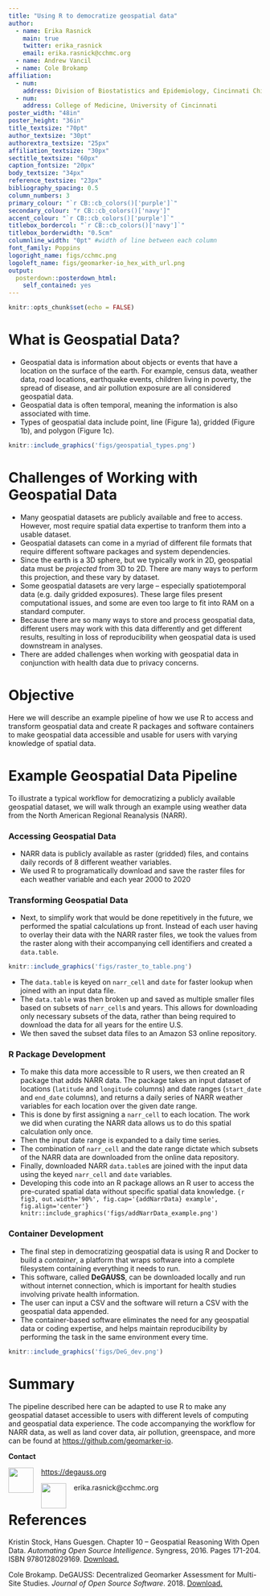 ```yaml
---
title: "Using R to democratize geospatial data"
author:
  - name: Erika Rasnick
    main: true
    twitter: erika_rasnick
    email: erika.rasnick@cchmc.org
  - name: Andrew Vancil
  - name: Cole Brokamp
affiliation:
  - num: 
    address: Division of Biostatistics and Epidemiology, Cincinnati Children's Hospital Medical Center
  - num: 
    address: College of Medicine, University of Cincinnati
poster_width: "48in"
poster_height: "36in"
title_textsize: "70pt"
author_textsize: "30pt"
authorextra_textsize: "25px"
affiliation_textsize: "30px"
sectitle_textsize: "60px"
caption_fontsize: "20px"
body_textsize: "34px"
reference_textsize: "23px"
bibliography_spacing: 0.5
column_numbers: 3
primary_colour: "`r CB::cb_colors()['purple']`"
secondary_colour: "r CB::cb_colors()['navy']" 
accent_colour: "`r CB::cb_colors()['purple']`"
titlebox_bordercol: "`r CB::cb_colors()['navy']`" 
titlebox_borderwidth: "0.5cm"
columnline_width: "0pt" #width of line between each column
font_family: Poppins
logoright_name: figs/cchmc.png 
logoleft_name: figs/geomarker-io_hex_with_url.png
output: 
  posterdown::posterdown_html:
    self_contained: yes
---
```


```r
knitr::opts_chunk$set(echo = FALSE)
```

# What is Geospatial Data?

- Geospatial data is information about objects or events that have a location on the surface of the earth. For example, census data, weather data, road locations, earthquake events, children living in poverty, the spread of disease, and air pollution exposure are all considered geospatial data. 
- Geospatial data is often temporal, meaning the information is also associated with time. 
- Types of geospatial data include point, line (Figure 1a), gridded (Figure 1b), and polygon (Figure 1c).
```r
knitr::include_graphics('figs/geospatial_types.png')
```

# Challenges of Working with Geospatial Data

- Many geospatial datasets are publicly available and free to access. However, most require spatial data expertise to tranform them into a usable dataset. 
- Geospatial datasets can come in a myriad of different file formats that require different software packages and system dependencies.
- Since the earth is a 3D sphere, but we typically work in 2D, geospatial data must be *projected* from 3D to 2D. There are many ways to perform this projection, and these vary by dataset. 
- Some geospatial datasets are very large -- especially spatiotemporal data (e.g. daily gridded exposures). These large files present computational issues, and some are even too large to fit into RAM on a standard computer.
- Because there are so many ways to store and process geospatial data, different users may work with this data differently and get different results, resulting in loss of reproducibility when geospatial data is used downstream in analyses.
- There are added challenges when working with geospatial data in conjunction with health data due to privacy concerns.

# Objective

Here we will describe an example pipeline of how we use R to access and transform geospatial data and create R packages and software containers to make geospatial data accessible and usable for users with varying knowledge of spatial data.

# Example Geospatial Data Pipeline

To illustrate a typical workflow for democratizing a publicly available geospatial dataset, we will walk through an example using weather data from the North American Regional Reanalysis (NARR).

### Accessing Geospatial Data

- NARR data is publicly available as raster (gridded) files, and contains daily records of 8 different weather variables.
- We used R to programatically download and save the raster files for each weather variable and each year 2000 to 2020

### Transforming Geospatial Data

- Next, to simplify work that would be done repetitively in the future, we performed the spatial calculations up front. Instead of each user having to overlay their data with the NARR raster files, we took the values from the raster along with their accompanying cell identifiers and created a `data.table`. 
```r
knitr::include_graphics('figs/raster_to_table.png')
```
- The `data.table` is keyed on `narr_cell` and `date` for faster lookup when joined with an input data file.
- The `data.table` was then broken up and saved as multiple smaller files based on subsets of `narr_cell`s and years. This allows for downloading only necessary subsets of the data, rather than being required to download the data for all years for the entire U.S.
- We then saved the subset data files to an Amazon S3 online repository.

### R Package Development

- To make this data more accessible to R users, we then created an R package that adds NARR data. The package takes an input dataset of locations (`latitude` and `longitude` columns) and date ranges (`start_date` and `end_date` columns), and returns a daily series of NARR weather variables for each location over the given date range.
- This is done by first assigning a `narr_cell` to each location. The work we did when curating the NARR data allows us to do this spatial calculation only once.
- Then the input date range is expanded to a daily time series.
- The combination of `narr_cell` and the date range dictate which subsets of the NARR data are downloaded from the online data repository.
- Finally, downloaded NARR `data.table`s are joined with the input data using the keyed `narr_cell` and `date` variables. 
- Developing this code into an R package allows an R user to access the pre-curated spatial data without specific spatial data knowledge.
```{r fig3, out.width='90%', fig.cap='{addNarrData} example', fig.align='center'}
knitr::include_graphics('figs/addNarrData_example.png')
```

### Container Development

- The final step in democratizing geospatial data is using R and Docker to build a *container*, a platform that wraps software into a complete filesystem containing everything it needs to run.
- This software, called **DeGAUSS**, can be downloaded locally and run without internet connection, which is important for health studies involving private health information.
- The user can input a CSV and the software will return a CSV with the geospatial data appended. 
- The container-based software eliminates the need for any geospatial data or coding expertise, and helps maintain reproducibility by performing the task in the same environment every time.
```r
knitr::include_graphics('figs/DeG_dev.png')
```

# Summary
The pipeline described here can be adapted to use R to make any geospatial dataset accessible to users with different levels of computing and geospatial data experience. The code accompanying the workflow for NARR data, as well as land cover data, air pollution, greenspace, and more can be found at [https://github.com/geomarker-io](https://github.com/geomarker-io).

**Contact**

<img src="figs/home.png" style="float:left; margin:0px 15px 0px 0px" width="50"/> [https://degauss.org](https://degauss.org)

<img src="figs/mail.png" style="float:left; margin:0px 15px 0px 0px" width="50"/> erika.rasnick@cchmc.org

# References
Kristin Stock, Hans Guesgen. Chapter 10 -- Geospatial Reasoning With Open Data. *Automating Open Source Intelligence*. Syngress, 2016. Pages 171-204. ISBN 9780128029169. [Download.](https://doi.org/10.1016/B978-0-12-802916-9.00010-5.)

Cole Brokamp. DeGAUSS: Decentralized Geomarker Assessment for Multi-Site Studies. *Journal of Open Source Software*. 2018. [Download.](https://colebrokamp-website.s3.amazonaws.com/publications/Brokamp_JOSS_2018.pdf)

